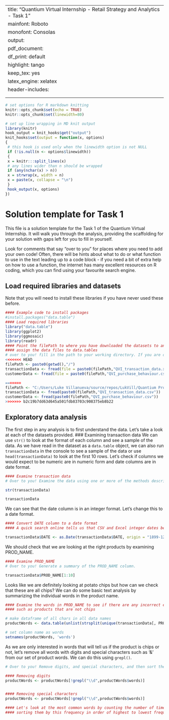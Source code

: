 
---
title: "Quantium Virtual Internship - Retail Strategy and Analytics - Task 1"
mainfont: Roboto
monofont: Consolas
output:
 pdf_document: 
   df_print: default
   highlight: tango
   keep_tex: yes
   latex_engine: xelatex
header-includes:
  \usepackage{fvextra}
  \DefineVerbatimEnvironment{Highlighting}{Verbatim}{breaklines,commandchars=\\\{\}}
---

```{r setup, include=FALSE}
# set options for R markdown knitting
knitr::opts_chunk$set(echo = TRUE)
knitr::opts_chunk$set(linewidth=80)
```
```{r knitr line wrap setup, include=FALSE}
# set up line wrapping in MD knit output
library(knitr)
hook_output = knit_hooks$get("output")
knit_hooks$set(output = function(x, options) 
{
 # this hook is used only when the linewidth option is not NULL
 if (!is.null(n <- options$linewidth)) 
 {
 x = knitr:::split_lines(x)
 # any lines wider than n should be wrapped
 if (any(nchar(x) > n)) 
 x = strwrap(x, width = n)
 x = paste(x, collapse = "\n")
 }
 hook_output(x, options)
})
```
# Solution template for Task 1
This file is a solution template for the Task 1 of the Quantium Virtual Internship.
It will walk you through the analysis, providing the scaffolding for your solution 
with gaps left for you to fill in yourself. 

Look for comments that say "over to you" for places where you need to add your own 
code! 
Often, there will be hints about what to do or what function to use in the text 
leading up to a code block - if you need a bit of extra help on how to use a 
function, the internet has many excellent resources on R coding, which you can find
using your favourite search engine. 

## Load required libraries and datasets
Note that you will need to install these libraries if you have never used these 
before. 
```{r 0 Load Libraries, results = 'hide'}
#### Example code to install packages
#install.packages("data.table")
#### Load required libraries
library("data.table")
library(ggplot2)
library(ggmosaic)
library(readr)
#### Point the filePath to where you have downloaded the datasets to and 
#### assign the data files to data.tables
# over to you! fill in the path to your working directory. If you are on a Windows machine, you will need to use forward slashes (/) instead of backshashes (\)
<<<<<<< HEAD
filePath <- paste0(getwd(),"/")
transactionData <- fread(file = paste0(filePath,"QVI_transaction_data.xlsx - in.csv"), header = TRUE)
customerData <- fread(file = paste0(filePath,"QVI_purchase_behaviour.csv"), header = TRUE)

=======
filePath <- "C:/Users/Luke Villanueva/source/repos/LukVill/Quantium Program/"
transactionData <- fread(paste0(filePath,"QVI_transaction_data.csv"))
customerData <- fread(paste0(filePath,"QVI_purchase_behaviour.csv"))
>>>>>>> b2c19b7dd63d645a501fdb83703c908375eb8b22
```

## Exploratory data analysis
The first step in any analysis is to first understand the data. Let's take a look
at each of the datasets provided.
### Examining transaction data
We can use `str()` to look at the format of each column and see a sample of the
data. As we have read in the dataset as a `data.table` object, we can also run
`transactionData` in the console to see a sample of the data or use
`head(transactionData)` to look at the first 10 rows.
Let's check if columns we would expect to be numeric are in numeric form and date
columns are in date format.

```{r Examining transaction data}
#### Examine transaction data
# Over to you! Examine the data using one or more of the methods described above.

str(transactionData)

transactionData

```

We can see that the date column is in an integer format. Let's change this to a
date format.

```{r Convert DATE to date format}
#### Convert DATE column to a date format
#### A quick search online tells us that CSV and Excel integer dates begin on 30 Dec 1899

transactionData$DATE <- as.Date(transactionData$DATE, origin = "1899-12-30")
```

We should check that we are looking at the right products by examining PROD_NAME.

```{r Summary of PROD_NAME}
#### Examine PROD_NAME
# Over to you! Generate a summary of the PROD_NAME column.

transactionData$PROD_NAME[1:10]

```

Looks like we are definitely looking at potato chips but how can we check that
these are all chips? We can do some basic text analysis by summarizing the
individual words in the product name.

```{r Further examine PROD_NAME}
#### Examine the words in PROD_NAME to see if there are any incorrect entries
#### such as products that are not chips

# make dataframe of all chars in all data names
productWords <- data.table(unlist(strsplit(unique(transactionData[, PROD_NAME]), "")))

# set column name as words
setnames(productWords, 'words')
```

As we are only interested in words that will tell us if the product is chips or
not, let's remove all words with digits and special characters such as '&' from our
set of product words. We can do this using `grepl()`.

```{r}
# Over to you! Remove digits, and special characters, and then sort the distinct words by frequency of occurrence.

#### Removing digits
productWords <- productWords[!grepl("\\d",productWords$words)]


#### Removing special characters
productWords <- productWords[!grepl("\\d",productWords$words)]

#### Let's look at the most common words by counting the number of times a word appears and
#### sorting them by this frequency in order of highest to lowest frequency


```
